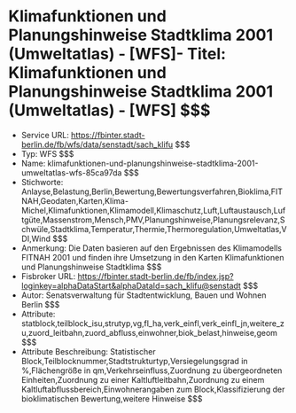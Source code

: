 # Klimafunktionen und Planungshinweise Stadtklima 2001 (Umweltatlas) - [WFS]- Titel: Klimafunktionen und Planungshinweise Stadtklima 2001 (Umweltatlas) - [WFS] $$$
- Service URL: https://fbinter.stadt-berlin.de/fb/wfs/data/senstadt/sach_klifu $$$
- Typ: WFS $$$
- Name: klimafunktionen-und-planungshinweise-stadtklima-2001-umweltatlas-wfs-85ca97da $$$
- Stichworte: Anlayse,Belastung,Berlin,Bewertung,Bewertungsverfahren,Bioklima,FITNAH,Geodaten,Karten,Klima-Michel,Klimafunktionen,Klimamodell,Klimaschutz,Luft,Luftaustausch,Luftgüte,Massenstrom,Mensch,PMV,Planungshinweise,Planungsrelevanz,Schwüle,Stadtklima,Temperatur,Thermie,Thermoregulation,Umweltatlas,VDI,Wind $$$
- Anmerkung: Die Daten basieren auf den Ergebnissen des Klimamodells FITNAH 2001 und finden ihre Umsetzung in den Karten Klimafunktionen und Planungshinweise Stadtklima $$$
- Fisbroker URL: https://fbinter.stadt-berlin.de/fb/index.jsp?loginkey=alphaDataStart&alphaDataId=sach_klifu@senstadt $$$
- Autor: Senatsverwaltung für Stadtentwicklung, Bauen und Wohnen Berlin $$$
- Attribute: statblock,teilblock_isu,strutyp,vg,fl_ha,verk_einfl,verk_einfl_jn,weitere_zu,zuord_leitbahn,zuord_abfluss,einwohner,biok_belast,hinweise,geom $$$
- Attribute Beschreibung: Statistischer Block,Teilblocknummer,Stadtstrukturtyp,Versiegelungsgrad in %,Flächengröße in qm,Verkehrseinfluss,Zuordnung zu übergeordneten Einheiten,Zuordnung zu einer Kaltluftleitbahn,Zuordnung zu einem Kaltluftabflussbereich,Einwohnerangaben zum Block,Klassifizierung der bioklimatischen Bewertung,weitere Hinweise $$$
